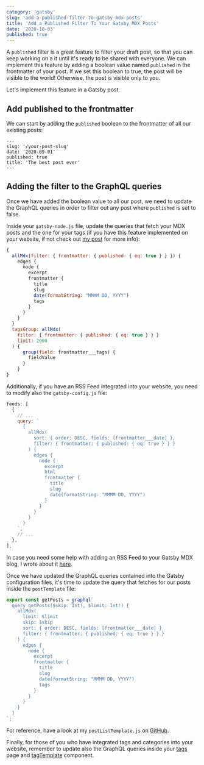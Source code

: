 ```yaml
---
category: 'gatsby'
slug: 'add-a-published-filter-to-gatsby-mdx-posts'
title: 'Add a Published Filter To Your Gatsby MDX Posts'
date: '2020-10-03'
published: true
---
```


A `published` filter is a great feature to filter your draft post, so that you can keep working on a it until it's ready to be shared with everyone.
We can implement this feature by adding a boolean value named `published` in the frontmatter of your post.
If we set this boolean to true, the post will be visible to the world! Otherwise, the post is visible only to you.

Let's implement this feature in a Gatsby post.

## Add published to the frontmatter

We can start by adding the `published` boolean to the frontmatter of all our existing posts:

```mdx
---
slug: '/your-post-slug'
date: '2020-09-01'
published: true
title: 'The best post ever'
---
```

## Adding the filter to the GraphQL queries

Once we have added the boolean value to all our post, we need to update the GraphQL queries in order to filter out any post where `published` is set to false.

Inside your `gatsby-node.js` file, update the queries that fetch your MDX posts and the one for your tags (if you have this feature implemented on your website, if not check out <a href='https://eneaxharja.com/add-tags-and-categories-to-gatsby-mdx-blog' target="_blank" rel="noreferrer">my post</a> for more info):

```js
{
  allMdx(filter: { frontmatter: { published: { eq: true } } }) {
    edges {
      node {
        excerpt
        frontmatter {
          title
          slug
          date(formatString: "MMMM DD, YYYY")
          tags
        }
      }
    }
  }
  tagsGroup: allMdx(
    filter: { frontmatter: { published: { eq: true } } }
    limit: 2000
  ) {
      group(field: frontmatter___tags) {
        fieldValue
      }
    }
}
```

Additionally, if you have an RSS Feed integrated into your website, you need to modify also the `gatsby-config.js` file:

```js
feeds: [
  {
    // ...
    query: `
      {
        allMdx(
          sort: { order: DESC, fields: [frontmatter___date] },
          filter: { frontmatter: { published: { eq: true } } }
        ) {
          edges {
            node {
              excerpt
              html
              frontmatter {
                title
                slug
                date(formatString: "MMMM DD, YYYY")
              }
            }
          }
        }
      }
    `,
    // ...
  },
],
```

In case you need some help with adding an RSS Feed to your Gatsby MDX blog, I wrote about it <a href='https://eneaxharja.com/add-rss-feed-to-gatsby-mdx-blog' target="_blank" rel="noreferrer">here</a>.

Once we have updated the GraphQL queries contained into the Gatsby configuration files, it's time to update the query that fetches for our posts inside the `postTemplate` file:

```js
export const getPosts = graphql`
  query getPosts($skip: Int!, $limit: Int!) {
    allMdx(
      limit: $limit
      skip: $skip
      sort: { order: DESC, fields: [frontmatter___date] }
      filter: { frontmatter: { published: { eq: true } } }
    ) {
      edges {
        node {
          excerpt
          frontmatter {
            title
            slug
            date(formatString: "MMMM DD, YYYY")
            tags
          }
        }
      }
    }
  }
`;
```

For reference, have a look at my `postListTemplate.js` on <a href='https://github.com/eneax/eneax.github.io/blob/master/src/templates/postListTemplate.js' target="_blank" rel="noreferrer">GitHub</a>.

Finally, for those of you who have integrated tags and categories into your website, remember to update also the GraphQL queries inside your <a href='https://github.com/eneax/eneax.github.io/blob/master/src/pages/tags.js' target="_blank" rel="noreferrer">tags</a> page and <a href='https://github.com/eneax/eneax.github.io/blob/master/src/templates/tagTemplate.js' target="_blank" rel="noreferrer">tagTemplate</a> component.
